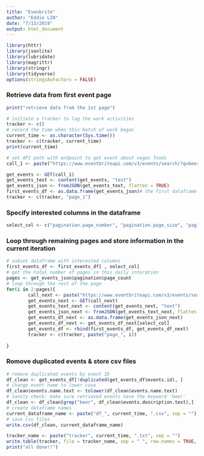 ```yaml
---
title: "Evenbrite"
author: "Eddie LIN"
date: "7/13/2019"
output: html_document
---
```


```r
library(httr)
library(jsonlite)
library(lubridate)
library(magrittr)
library(stringr)
library(tidyverse)
options(stringsAsFactors = FALSE)
```

### Retrieve data from first event page
```r
print("retrieve data from the 1st page")

# initiate a tracker to log the work activities
tracker <- c()
# record the time when this batch of work began
current_time <- as.character(Sys.time())
tracker <- c(tracker, current_time)
print(current_time)

# set API path with endpoint to get event about vegan foods
call_1 <- paste("https://www.eventbriteapi.com/v3/events/search/?q=beer&location.address=new+york+city&token=", key_get("eventbrite-token"), sep="")

get_events <- GET(call_1)
get_events_text <- content(get_events, "text")
get_events_json <- fromJSON(get_events_text, flatten = TRUE)
first_events_df <- as.data.frame(get_events_json)# the first dataframe to be rbind-ed
tracker <- c(tracker, "page_1")
```

### Specify interested columns in the dataframe
```r
select_col <- c("pagination.page_number", "pagination.page_size", "pagination.page_count", "events.id", "events.url", "events.organization_id", "events.created", "events.changed", "events.published", "events.status", "events.currency", "events.listed", "events.shareable", "events.online_event", "events.tx_time_limit", "events.locale", "events.is_series", "events.is_series_parent", "events.inventory_type", "events.is_reserved_seating", "events.show_pick_a_seat", "events.show_colors_in_seatmap_thumbnail", "events.source",  "events.is_free", "events.summary", "events.organizer_id", "events.venue_id", "events.category_id", "events.subcategory_id", "events.format_id", "events.is_externally_ticketed", "events.series_id", "events.name.text", "events.description.text", "events.end.timezone", "events.end.utc",  "events.end.utc", "events.logo.original.width", "events.logo.original.height", "location.latitude", "location.longitude", "location.augmented_location.country", "location.address")
```

### Loop through remaining pages and store information in the current iteration
```r
# subset dataframe with interested columns
first_events_df <- first_events_df[ , select_col]
# get the total number of pages in this daily interation
pages <- get_events_json$pagination$page_count
# loop through the rest of the page 
for(i in 2:pages){
        call_next <- paste("https://www.eventbriteapi.com/v3/events/search/?q=beer&location.address=new+york+city&token=", key_get("eventbrite-token"), "&page=", i, sep="")
        get_events_next <- GET(call_next)
        get_events_text_next <- content(get_events_next, "text")
        get_events_json_next <- fromJSON(get_events_text_next, flatten = TRUE)
        get_events_df_next <- as.data.frame(get_events_json_next)
        get_events_df_next <- get_events_df_next[select_col] 
        get_events_df <- rbind(first_events_df, get_events_df_next)
        tracker <- c(tracker, paste("page_", i)) 
        
}
```

### Romove duplicated events & store csv files
```r
# remove duplicated events by event ID
df_clean <- get_events_df[!duplicated(get_events_df$events.id), ]
# change event name to lower case
df_clean$events.name.text <- tolower(df_clean$events.name.text)
# sanity check: make sure retrieved events have the keyword 'beer'
df_clean <- df_clean[grep("beer", df_clean$events.description.text),] 
# create dataframe names
current_dataframe_name <- paste("df_", current_time, ".csv", sep = "")
# save csv files
write.csv(df_clean, current_dataframe_name)

tracker_name <- paste("tracker", current_time, ".txt", sep = "")
write.table(tracker, file = tracker_name, sep = " ", row.names = TRUE, col.names = NA)
print("all done!!")
```

